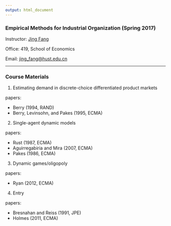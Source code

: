 ```yaml
---
output: html_document
---
```


### Empirical Methods for Industrial Organization (Spring 2017)

Instructor: [Jing Fang](http://bayeswhu.github.io)

Office: 419, School of Economics

Email: [jing_fang@hust.edu.cn](jing_fang@hust.edu.cn)

-----

### Course Materials

1. Estimating demand in discrete-choice differentiated product markets

papers:

- Berry (1994, RAND)
- Berry, Levinsohn, and Pakes (1995, ECMA)

2. Single-agent dynamic models

papers:

- Rust (1987, ECMA)
- Aguirregabiria and Mira (2007, ECMA)
- Pakes (1986, ECMA)

3. Dynamic games/oligopoly

papers:

- Ryan (2012, ECMA)

4. Entry

papers:

- Bresnahan and Reiss (1991, JPE)
- Holmes (2011, ECMA)
